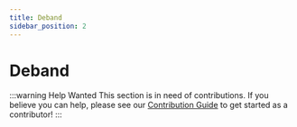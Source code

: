 ```yaml
---
title: Deband
sidebar_position: 2
---
```


# Deband

:::warning Help Wanted
This section is in need of contributions. If you believe you can help, please see our [Contribution Guide](../contribution-guide.mdx) to get started as a contributor!
:::